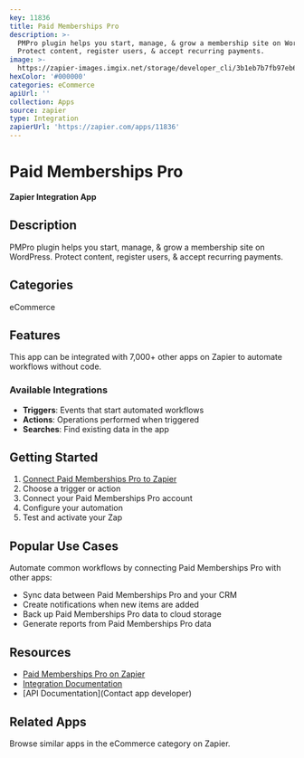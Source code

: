 ```yaml
---
key: 11836
title: Paid Memberships Pro
description: >-
  PMPro plugin helps you start, manage, & grow a membership site on WordPress.
  Protect content, register users, & accept recurring payments.
image: >-
  https://zapier-images.imgix.net/storage/developer_cli/3b1eb7b7fb97eb6000fd06e059f58542.png?auto=format%2Ccompress&ixlib=python-3.0.0&q=50
hexColor: '#000000'
categories: eCommerce
apiUrl: ''
collection: Apps
source: zapier
type: Integration
zapierUrl: 'https://zapier.com/apps/11836'
---
```

# Paid Memberships Pro

**Zapier Integration App**

## Description

PMPro plugin helps you start, manage, & grow a membership site on WordPress. Protect content, register users, & accept recurring payments.

## Categories

eCommerce

## Features

This app can be integrated with 7,000+ other apps on Zapier to automate workflows without code.

### Available Integrations

- **Triggers**: Events that start automated workflows
- **Actions**: Operations performed when triggered
- **Searches**: Find existing data in the app

## Getting Started

1. [Connect Paid Memberships Pro to Zapier](https://zapier.com/apps/11836)
2. Choose a trigger or action
3. Connect your Paid Memberships Pro account
4. Configure your automation
5. Test and activate your Zap

## Popular Use Cases

Automate common workflows by connecting Paid Memberships Pro with other apps:

- Sync data between Paid Memberships Pro and your CRM
- Create notifications when new items are added
- Back up Paid Memberships Pro data to cloud storage
- Generate reports from Paid Memberships Pro data

## Resources

- [Paid Memberships Pro on Zapier](https://zapier.com/apps/11836)
- [Integration Documentation](https://zapier.com/apps/11836/integrations)
- [API Documentation](Contact app developer)

## Related Apps

Browse similar apps in the eCommerce category on Zapier.
